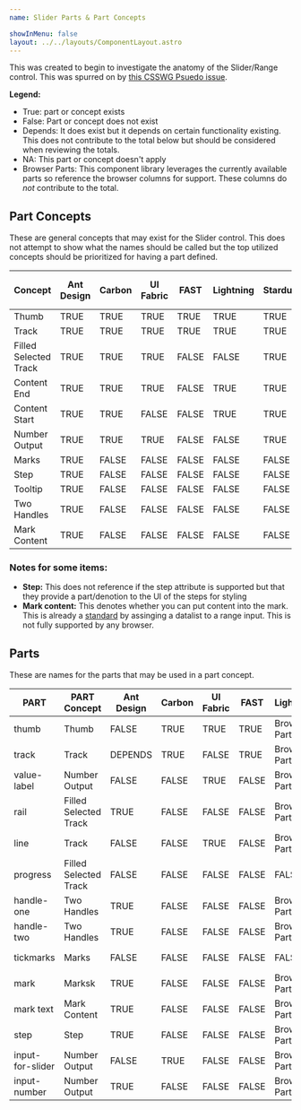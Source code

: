 ```yaml
---
name: Slider Parts & Part Concepts

showInMenu: false
layout: ../../layouts/ComponentLayout.astro
---
```



This was created to begin to investigate the anatomy of the Slider/Range control. This was spurred on
by [this CSSWG Psuedo issue](https://github.com/w3c/csswg-drafts/issues/4410).

**Legend:**

- True: part or concept exists
- False: Part or concept does not exist
- Depends: It does exist but it depends on certain functionality existing. This does not contribute
  to the total below but should be considered when reviewing the totals.
- NA: This part or concept doesn't apply
- Browser Parts: This component library leverages the currently available parts so reference
  the browser columns for support. These columns do _not_ contribute to the total.

## Part Concepts

These are general concepts that may exist for the Slider control. This does not attempt to show what the
names should be called but the top utilized concepts should be prioritized for having a part defined.

<table class="table table-bordered table-hover table-condensed nowrap-first-column research">
  <col style="width: 1%; white-space: nowrap"></col>
  <thead>
    <tr>
      <th class="nowrap" title="Field #1">
        Concept
      </th>
      <th class="nowrap" title="Field #2">
        Ant Design
      </th>
      <th class="nowrap" title="Field #3">
        Carbon
      </th>
      <th class="nowrap" title="Field #4">
        UI Fabric
      </th>
      <th class="nowrap" title="Field #5">
        FAST
      </th>
      <th class="nowrap" title="Field #6">
        Lightning
      </th>
      <th class="nowrap" title="Field #7">
        Stardust
      </th>
      <th class="nowrap" title="Field #8">
        WAI-ARIA
      </th>
      <th class="nowrap" title="Field #9">
        Material
      </th>
      <th class="nowrap" title="Field #10">
        AtlasKit
      </th>
      <th class="nowrap" title="Field #11">
        -Webkit
      </th>
      <th class="nowrap" title="Field #12">
        Firefox
      </th>
      <th class="nowrap" title="Field #13">
        TOTAL
      </th>
    </tr>
  </thead>
  <tbody>
    <tr>
      <td>Thumb</td>
      <td class="true center">TRUE</td>
      <td class="true center">TRUE</td>
      <td class="true center">TRUE</td>
      <td class="true center">TRUE</td>
      <td class="true center">TRUE</td>
      <td class="true center">TRUE</td>
      <td class="true center">TRUE</td>
      <td class="true center">TRUE</td>
      <td class="true center">TRUE</td>
      <td class="true center">TRUE</td>
      <td class="true center">TRUE</td>
      <td class="center bold-text" style="background: transparent;">
        11
      </td>
    </tr>
    <tr>
      <td>Track</td>
      <td class="true center">TRUE</td>
      <td class="true center">TRUE</td>
      <td class="true center">TRUE</td>
      <td class="true center">TRUE</td>
      <td class="true center">TRUE</td>
      <td class="true center">TRUE</td>
      <td class="true center">TRUE</td>
      <td class="true center">TRUE</td>
      <td class="true center">TRUE</td>
      <td class="true center">TRUE</td>
      <td class="true center">TRUE</td>
      <td class="center bold-text" style="background: transparent;">
        11
      </td>
    </tr>
    <tr>
      <td>Filled Selected Track</td>
      <td class="true center">TRUE</td>
      <td class="true center">TRUE</td>
      <td class="true center">TRUE</td>
      <td class="false center">FALSE</td>
      <td class="false center">FALSE</td>
      <td class="true center">TRUE</td>
      <td>NA</td>
      <td class="true center">TRUE</td>
      <td class="false center">FALSE</td>
      <td class="true center">TRUE</td>
      <td class="true center">TRUE</td>
      <td class="center bold-text" style="background: transparent;">
        7
      </td>
    </tr>
    <tr>
      <td>Content End</td>
      <td class="true center">TRUE</td>
      <td class="true center">TRUE</td>
      <td class="true center">TRUE</td>
      <td class="false center">FALSE</td>
      <td class="true center">TRUE</td>
      <td class="true center">TRUE</td>
      <td>NA</td>
      <td class="false center">FALSE</td>
      <td class="true center">TRUE</td>
      <td class="false center">FALSE</td>
      <td class="false center">FALSE</td>
      <td class="center bold-text" style="background: transparent;">
        6
      </td>
    </tr>
    <tr>
      <td>Content Start</td>
      <td class="true center">TRUE</td>
      <td class="true center">TRUE</td>
      <td class="false center">FALSE</td>
      <td class="false center">FALSE</td>
      <td class="true center">TRUE</td>
      <td class="true center">TRUE</td>
      <td>NA</td>
      <td class="false center">FALSE</td>
      <td class="true center">TRUE</td>
      <td class="false center">FALSE</td>
      <td class="false center">FALSE</td>
      <td class="center bold-text" style="background: transparent;">
        5
      </td>
    </tr>
    <tr>
      <td>Number Output</td>
      <td class="true center">TRUE</td>
      <td class="true center">TRUE</td>
      <td class="true center">TRUE</td>
      <td class="false center">FALSE</td>
      <td class="false center">FALSE</td>
      <td class="true center">TRUE</td>
      <td>NA</td>
      <td class="false center">FALSE</td>
      <td class="false center">FALSE</td>
      <td class="false center">FALSE</td>
      <td class="false center">FALSE</td>
      <td class="center bold-text" style="background: transparent;">
        4
      </td>
    </tr>
    <tr>
      <td>Marks</td>
      <td class="true center">TRUE</td>
      <td class="false center">FALSE</td>
      <td class="false center">FALSE</td>
      <td class="false center">FALSE</td>
      <td class="false center">FALSE</td>
      <td class="false center">FALSE</td>
      <td>NA</td>
      <td class="false center">FALSE</td>
      <td class="false center">FALSE</td>
      <td class="true center">TRUE</td>
      <td class="false center">FALSE</td>
      <td class="center bold-text" style="background: transparent;">
        2
      </td>
    </tr>
    <tr>
      <td>Step</td>
      <td class="true center">TRUE</td>
      <td class="false center">FALSE</td>
      <td class="false center">FALSE</td>
      <td class="false center">FALSE</td>
      <td class="false center">FALSE</td>
      <td class="false center">FALSE</td>
      <td>NA</td>
      <td class="true center">TRUE</td>
      <td class="false center">FALSE</td>
      <td class="false center">FALSE</td>
      <td class="false center">FALSE</td>
      <td class="center bold-text" style="background: transparent;">
        2
      </td>
    </tr>
    <tr>
      <td>Tooltip</td>
      <td class="true center">TRUE</td>
      <td class="false center">FALSE</td>
      <td class="false center">FALSE</td>
      <td class="false center">FALSE</td>
      <td class="false center">FALSE</td>
      <td class="false center">FALSE</td>
      <td>NA</td>
      <td class="true center">TRUE</td>
      <td class="false center">FALSE</td>
      <td class="false center">FALSE</td>
      <td class="false center">FALSE</td>
      <td class="center bold-text" style="background: transparent;">
        2
      </td>
    </tr>
    <tr>
      <td>Two Handles</td>
      <td class="true center">TRUE</td>
      <td class="false center">FALSE</td>
      <td class="false center">FALSE</td>
      <td class="false center">FALSE</td>
      <td class="false center">FALSE</td>
      <td class="false center">FALSE</td>
      <td class="true center">TRUE</td>
      <td class="false center">FALSE</td>
      <td class="false center">FALSE</td>
      <td class="false center">FALSE</td>
      <td class="false center">FALSE</td>
      <td class="center bold-text" style="background: transparent;">
        2
      </td>
    </tr>
    <tr>
      <td>Mark Content</td>
      <td class="true center">TRUE</td>
      <td class="false center">FALSE</td>
      <td class="false center">FALSE</td>
      <td class="false center">FALSE</td>
      <td class="false center">FALSE</td>
      <td class="false center">FALSE</td>
      <td>NA</td>
      <td class="false center">FALSE</td>
      <td class="false center">FALSE</td>
      <td class="false center">FALSE</td>
      <td class="false center">FALSE</td>
      <td class="center bold-text" style="background: transparent;">
        1
      </td>
    </tr>
  </tbody>
</table>

### Notes for some items:

- **Step:** This does not reference if the step attribute is supported but that they
  provide a part/denotion to the UI of the steps for styling
- **Mark content:** This denotes whether you can put content into the mark. This is
  already a [standard](https://www.w3.org/TR/html51/sec-forms.html#range-state-typerange) by assinging a datalist to a range input.
  This is not fully supported by any browser.

## Parts

These are names for the parts that may be used in a part concept.

<table class="table table-bordered table-hover table-condensed nowrap-first-column research">
  <col class="nowrap"></col>
  <thead>
    <tr>
      <th class="nowrap" title="Field #1">
        PART
      </th>
      <th class="nowrap" title="Field #1">
        PART Concept
      </th>
      <th class="nowrap" title="Field #2">
        Ant Design
      </th>
      <th class="nowrap" title="Field #3">
        Carbon
      </th>
      <th class="nowrap" title="Field #4">
        UI Fabric
      </th>
      <th class="nowrap" title="Field #5">
        FAST
      </th>
      <th class="nowrap" title="Field #6">
        Lightning
      </th>
      <th class="nowrap" title="Field #7">
        Stardust
      </th>
      <th class="nowrap" title="Field #8">
        WAI-ARIA
      </th>
      <th class="nowrap" title="Field #9">
        Material
      </th>
      <th class="nowrap" title="Field #10">
        AtlasKit
      </th>
      <th class="nowrap" title="Field #11">
        -Webkit
      </th>
      <th class="nowrap" title="Field #12">
        Firefox
      </th>
      <th class="nowrap" title="Field #13">
        TOTAL
      </th>
    </tr>
  </thead>
  <tbody>
    <tr>
      <td>thumb</td>
      <td class="center" style="background: transparent;">
        Thumb
      </td>
      <td class="false center">FALSE</td>
      <td class="true center">TRUE</td>
      <td class="true center">TRUE</td>
      <td class="true center">TRUE</td>
      <td>Browser Parts</td>
      <td class="true center">TRUE</td>
      <td class="true center">TRUE</td>
      <td class="true center">TRUE</td>
      <td>Browser Parts</td>
      <td class="true center">TRUE</td>
      <td class="true center">TRUE</td>
      <td class="center bold-text" style="background: transparent;">
        8
      </td>
    </tr>
    <tr>
      <td>track</td>
      <td class="center" style="background: transparent;">
        Track
      </td>
      <td>DEPENDS</td>
      <td class="true center">TRUE</td>
      <td class="false center">FALSE</td>
      <td class="true center">TRUE</td>
      <td>Browser Parts</td>
      <td>DEPENDS</td>
      <td>NA</td>
      <td class="true center">TRUE</td>
      <td>Browser Parts</td>
      <td class="true center">TRUE</td>
      <td class="true center">TRUE</td>
      <td class="center bold-text" style="background: transparent;">
        5
      </td>
    </tr>
    <tr>
      <td>value-label</td>
      <td class="center" style="background: transparent;">
        Number Output
      </td>
      <td class="false center">FALSE</td>
      <td class="false center">FALSE</td>
      <td class="true center">TRUE</td>
      <td class="false center">FALSE</td>
      <td>Browser Parts</td>
      <td class="true center">TRUE</td>
      <td>NA</td>
      <td class="true center">TRUE</td>
      <td>Browser Parts</td>
      <td class="false center">FALSE</td>
      <td class="false center">FALSE</td>
      <td class="center bold-text" style="background: transparent;">
        3
      </td>
    </tr>
    <tr>
      <td>rail</td>
      <td class="center" style="background: transparent;">
        Filled Selected Track
      </td>
      <td class="true center">TRUE</td>
      <td class="false center">FALSE</td>
      <td class="false center">FALSE</td>
      <td class="false center">FALSE</td>
      <td>Browser Parts</td>
      <td class="true center">TRUE</td>
      <td>NA</td>
      <td class="false center">FALSE</td>
      <td>Browser Parts</td>
      <td class="false center">FALSE</td>
      <td class="false center">FALSE</td>
      <td class="center bold-text" style="background: transparent;">
        2
      </td>
    </tr>
    <tr>
      <td>line</td>
      <td class="center" style="background: transparent;">
        Track
      </td>
      <td class="false center">FALSE</td>
      <td class="false center">FALSE</td>
      <td class="true center">TRUE</td>
      <td class="false center">FALSE</td>
      <td>Browser Parts</td>
      <td class="false center">FALSE</td>
      <td>NA</td>
      <td class="false center">FALSE</td>
      <td>Browser Parts</td>
      <td class="false center">FALSE</td>
      <td class="false center">FALSE</td>
      <td class="center bold-text" style="background: transparent;">
        1
      </td>
    </tr>
    <tr>
      <td>progress</td>
      <td class="center" style="background: transparent;">
        Filled Selected Track
      </td>
      <td class="false center">FALSE</td>
      <td class="false center">FALSE</td>
      <td class="false center">FALSE</td>
      <td class="false center">FALSE</td>
      <td class="false center">FALSE</td>
      <td class="false center">FALSE</td>
      <td class="false center">FALSE</td>
      <td class="false center">FALSE</td>
      <td class="false center">FALSE</td>
      <td class="false center">FALSE</td>
      <td class="true center">TRUE</td>
      <td class="center bold-text" style="background: transparent;">
        1
      </td>
    </tr>
    <tr>
      <td>handle-one</td>
      <td class="center" style="background: transparent;">
        Two Handles
      </td>
      <td class="true center">TRUE</td>
      <td class="false center">FALSE</td>
      <td class="false center">FALSE</td>
      <td class="false center">FALSE</td>
      <td>Browser Parts</td>
      <td class="false center">FALSE</td>
      <td>NA</td>
      <td class="false center">FALSE</td>
      <td>Browser Parts</td>
      <td class="false center">FALSE</td>
      <td class="false center">FALSE</td>
      <td class="center bold-text" style="background: transparent;">
        1
      </td>
    </tr>
    <tr>
      <td>handle-two</td>
      <td class="center" style="background: transparent;">
        Two Handles
      </td>
      <td class="true center">TRUE</td>
      <td class="false center">FALSE</td>
      <td class="false center">FALSE</td>
      <td class="false center">FALSE</td>
      <td>Browser Parts</td>
      <td class="false center">FALSE</td>
      <td>NA</td>
      <td class="false center">FALSE</td>
      <td>Browser Parts</td>
      <td class="false center">FALSE</td>
      <td class="false center">FALSE</td>
      <td class="center bold-text" style="background: transparent;">
        1
      </td>
    </tr>
    <tr>
      <td>tickmarks</td>
      <td class="center" style="background: transparent;">
        Marks
      </td>
      <td class="false center">FALSE</td>
      <td class="false center">FALSE</td>
      <td class="false center">FALSE</td>
      <td class="false center">FALSE</td>
      <td class="false center">FALSE</td>
      <td class="false center">FALSE</td>
      <td class="false center">FALSE</td>
      <td class="false center">FALSE</td>
      <td>Browser Parts</td>
      <td class="true center">TRUE</td>
      <td class="false center">FALSE</td>
      <td class="center bold-text" style="background: transparent;">
        1
      </td>
    </tr>
    <tr>
      <td>mark</td>
      <td class="center" style="background: transparent;">
        Marksk
      </td>
      <td class="true center">TRUE</td>
      <td class="false center">FALSE</td>
      <td class="false center">FALSE</td>
      <td class="false center">FALSE</td>
      <td>Browser Parts</td>
      <td class="false center">FALSE</td>
      <td>NA</td>
      <td class="false center">FALSE</td>
      <td>Browser Parts</td>
      <td class="false center">FALSE</td>
      <td class="false center">FALSE</td>
      <td class="center bold-text" style="background: transparent;">
        1
      </td>
    </tr>
    <tr>
      <td>mark text</td>
      <td class="center" style="background: transparent;">
        Mark Content
      </td>
      <td class="true center">TRUE</td>
      <td class="false center">FALSE</td>
      <td class="false center">FALSE</td>
      <td class="false center">FALSE</td>
      <td>Browser Parts</td>
      <td class="false center">FALSE</td>
      <td>NA</td>
      <td class="false center">FALSE</td>
      <td>Browser Parts</td>
      <td class="false center">FALSE</td>
      <td class="false center">FALSE</td>
      <td class="center bold-text" style="background: transparent;">
        1
      </td>
    </tr>
    <tr>
      <td>step</td>
      <td class="center" style="background: transparent;">
        Step
      </td>
      <td class="true center">TRUE</td>
      <td class="false center">FALSE</td>
      <td class="false center">FALSE</td>
      <td class="false center">FALSE</td>
      <td>Browser Parts</td>
      <td class="false center">FALSE</td>
      <td>NA</td>
      <td class="false center">FALSE</td>
      <td>Browser Parts</td>
      <td class="false center">FALSE</td>
      <td class="false center">FALSE</td>
      <td class="center bold-text" style="background: transparent;">
        1
      </td>
    </tr>
    <tr>
      <td>input-for-slider</td>
      <td class="center" style="background: transparent;">
        Number Output
      </td>
      <td class="false center">FALSE</td>
      <td class="true center">TRUE</td>
      <td class="false center">FALSE</td>
      <td class="false center">FALSE</td>
      <td>Browser Parts</td>
      <td class="false center">FALSE</td>
      <td>NA</td>
      <td class="false center">FALSE</td>
      <td>Browser Parts</td>
      <td class="false center">FALSE</td>
      <td class="false center">FALSE</td>
      <td class="center bold-text" style="background: transparent;">
        1
      </td>
    </tr>
    <tr>
      <td>input-number</td>
      <td class="center" style="background: transparent;">
        Number Output
      </td>
      <td class="true center">TRUE</td>
      <td class="false center">FALSE</td>
      <td class="false center">FALSE</td>
      <td class="false center">FALSE</td>
      <td>Browser Parts</td>
      <td class="false center">FALSE</td>
      <td>NA</td>
      <td class="false center">FALSE</td>
      <td>Browser Parts</td>
      <td class="false center">FALSE</td>
      <td class="false center">FALSE</td>
      <td class="center bold-text" style="background: transparent;">
        1
      </td>
    </tr>
  </tbody>
</table>
